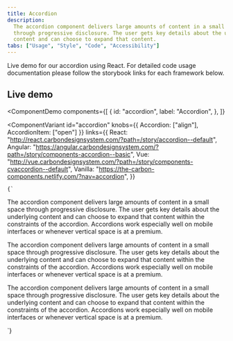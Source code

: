 ```yaml
---
title: Accordion
description:
  The accordion component delivers large amounts of content in a small space
  through progressive disclosure. The user gets key details about the underlying
  content and can choose to expand that content.
tabs: ["Usage", "Style", "Code", "Accessibility"]
---
```


<PageDescription>

Live demo for our accordion using React. For detailed code usage documentation please follow the storybook links for each framework below.

</PageDescription>

<Row className="resource-card-group">
<Column colLg={4} colMd={4} noGutterSm>
  <ResourceCard
    subTitle="Carbon React Storybook"
    href="http://react.carbondesignsystem.com/?path=/story/accordion--default"
    >

<MdxIcon name="react" />

  </ResourceCard>
</Column>
<Column colLg={4} colMd={4} noGutterSm>
  <ResourceCard
      subTitle="Carbon Components Angular Storybook"
      href="https://angular.carbondesignsystem.com/?path=/story/components-accordion--basic"
      >

<MdxIcon name="angular" />

  </ResourceCard>
</Column>
<Column colLg={4} colMd={4} noGutterSm>
  <ResourceCard
      subTitle="Carbon Components Vue Storybook"
      href="http://vue.carbondesignsystem.com/?path=/story/components-cvaccordion--default"
      >

<MdxIcon name="vue" />

  </ResourceCard>
</Column>
</Row>

## Live demo

<ComponentDemo
  components={[
    {
      id: "accordion",
      label: "Accordion",
    },
  ]}
>
  <ComponentVariant
    id="accordion"
    knobs={{ Accordion: ["align"], AccordionItem: ["open"] }}
    links={{
      React:
        "http://react.carbondesignsystem.com/?path=/story/accordion--default",
      Angular:
        "https://angular.carbondesignsystem.com/?path=/story/components-accordion--basic",
      Vue:
        "http://vue.carbondesignsystem.com/?path=/story/components-cvaccordion--default",
      Vanilla: "https://the-carbon-components.netlify.com/?nav=accordion",
    }}
  >
    {`
  <Accordion>
    <AccordionItem title="Title 1"><p>The accordion component delivers large amounts of content in a small space through progressive disclosure. The user gets key details about the underlying content and can choose to expand that content within the constraints of the accordion. Accordions work especially well on mobile interfaces or whenever vertical space is at a premium.</p></AccordionItem>
    <AccordionItem title="Title 2"><p>The accordion component delivers large amounts of content in a small space through progressive disclosure. The user gets key details about the underlying content and can choose to expand that content within the constraints of the accordion. Accordions work especially well on mobile interfaces or whenever vertical space is at a premium.</p></AccordionItem>
    <AccordionItem title="Title 3"><p>The accordion component delivers large amounts of content in a small space through progressive disclosure. The user gets key details about the underlying content and can choose to expand that content within the constraints of the accordion. Accordions work especially well on mobile interfaces or whenever vertical space is at a premium.</p></AccordionItem>
  </Accordion>
  `}
  </ComponentVariant>
</ComponentDemo>
